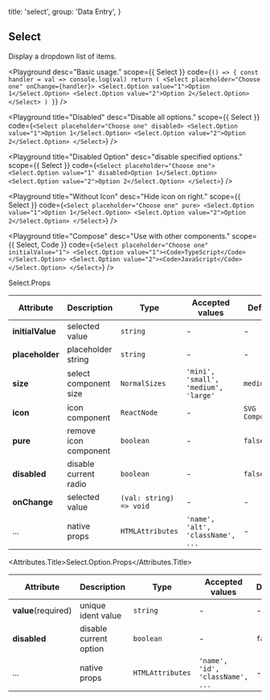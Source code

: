 
  title: 'select',
  group: 'Data Entry',
}

## Select

Display a dropdown list of items.

<Playground
  desc="Basic usage."
  scope={{ Select }}
  code={`
() => {
  const handler = val => console.log(val)
  return (
    <Select placeholder="Choose one" onChange={handler}>
      <Select.Option value="1">Option 1</Select.Option>
      <Select.Option value="2">Option 2</Select.Option>
    </Select>
  )
}
`} />

<Playground
  title="Disabled"
  desc="Disable all options."
  scope={{ Select }}
  code={`
<Select placeholder="Choose one" disabled>
  <Select.Option value="1">Option 1</Select.Option>
  <Select.Option value="2">Option 2</Select.Option>
</Select>
`} />

<Playground
  title="Disabled Option"
  desc="disable specified options."
  scope={{ Select }}
  code={`
<Select placeholder="Choose one">
  <Select.Option value="1" disabled>Option 1</Select.Option>
  <Select.Option value="2">Option 2</Select.Option>
</Select>
`} />

<Playground
  title="Without Icon"
  desc="Hide icon on right."
  scope={{ Select }}
  code={`
<Select placeholder="Choose one" pure>
  <Select.Option value="1">Option 1</Select.Option>
  <Select.Option value="2">Option 2</Select.Option>
</Select>
`} />

<Playground
  title="Compose"
  desc="Use with other components."
  scope={{ Select, Code }}
  code={`
<Select placeholder="Choose one" initialValue="1">
  <Select.Option value="1"><Code>TypeScript</Code></Select.Option>
  <Select.Option value="2"><Code>JavaScript</Code></Select.Option>
</Select>
`} />


<Attributes edit="/pages/docs/components/select.mdx">
<Attributes.Title>Select.Props</Attributes.Title>

| Attribute | Description | Type | Accepted values | Default
| ---------- | ---------- | ---- |  -------------- | ------ |
| **initialValue** | selected value | `string` | - | - |
| **placeholder** | placeholder string | `string` | - | - |
| **size** | select component size | `NormalSizes` | `'mini', 'small', 'medium', 'large'` | `medium` |
| **icon** | icon component | `ReactNode` | - | `SVG Component` |
| **pure** | remove icon component | `boolean` | - | `false` |
| **disabled** | disable current radio | `boolean` | - | `false` |
| **onChange** | selected value | `(val: string) => void` | - | - |
| ... | native props | `HTMLAttributes` | `'name', 'alt', 'className', ...` | - |

<Attributes.Title>Select.Option.Props</Attributes.Title>

| Attribute | Description | Type | Accepted values | Default
| ---------- | ---------- | ---- |  -------------- | ------ |
| **value**(required) | unique ident value | `string` | - | - |
| **disabled** | disable current option | `boolean` | - | `false` |
| ... | native props | `HTMLAttributes` | `'name', 'id', 'className', ...` | - |

</Attributes>

